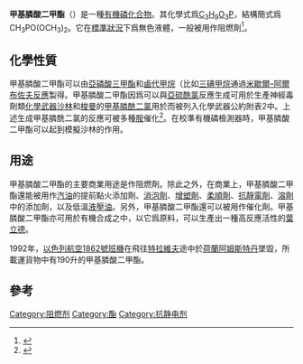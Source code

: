 {{chembox
| Watchedfields = changed
| verifiedrevid = 402318814
| ImageFile1 =Dimethyl methylphosphonate.svg
| ImageSize1 =150px
| ImageFile2 =Dimethyl-methylphosphonate-3D-balls.png
| ImageCaption = 甲基膦酸二甲酯的球棍模型
| ImageSize2 =150px
| IUPACName =(methoxy-methylphosphoryl)oxymethane
| OtherNames ={{Unbulleted list|methylphosphonic acid dimethyl ester|dimethoxymethyl phosphine oxide|dimethyl methanephosphonate|dimethyl methyl phosphonate|Fran TF 2000|Fyron DMMP|Metaran|NSC 62240|O,O-dimethyl methylphosphonate|Reoflam DMMP}}
|Section1={{Chembox Identifiers
| ChemSpiderID_Ref = {{chemspidercite|correct|chemspider}}
| ChemSpiderID = 12418
| InChI = 1/C3H9O3P/c1-5-7(3,4)6-2/h1-3H3
| InChIKey = VONWDASPFIQPDY-UHFFFAOYAG
| StdInChI_Ref = {{stdinchicite|correct|chemspider}}
| StdInChI = 1S/C3H9O3P/c1-5-7(3,4)6-2/h1-3H3
| StdInChIKey_Ref = {{stdinchicite|correct|chemspider}}
| StdInChIKey = VONWDASPFIQPDY-UHFFFAOYSA-N
| CASNo_Ref = {{cascite|correct|CAS}}
| CASNo =756-79-6
| PubChem =12958
| SMILES = O=P(OC)(OC)C
}}
|Section2={{Chembox Properties
| C =3|H=9|O=3|P=1
| Appearance =無色液體
| Density =25攝氏度時：1.145 g/mL
| MeltingPtC =-50
| BoilingPtC =181
| Solubility =緩慢地[[水解|水解]]
  }}
|Section3={{Chembox Hazards
| MainHazards =毒性
| RPhrases = {{R46}}, {{R36}}
| FlashPtC = 69
| Flash_notes = closed cup
| AutoignitionPt = 
| LD50 = 口服（鼠）8,210毫克/千克<br>
吸入（大鼠）1小時20.13毫克/升<br>
皮膚（兔）>2000毫克/千克
  }}
}}

'''甲基膦酸二甲酯'''（{{lang-en|Dimethyl methylphosphonate}}）是一種[[有機磷化合物|有機磷化合物]]。其化學式爲[[碳|C]]<sub>3</sub>[[氫|H]]<sub>9</sub>[[氧元素|O]]<sub>3</sub>[[磷|P]]，結構簡式爲CH<sub>3</sub>PO(OCH<sub>3</sub>)<sub>2</sub>。它在[[標準狀況|標準狀況]]下爲無色液體，一般被用作阻燃劑<ref>{{cite web|url=http://www.cnccmk.com/2702.html|title=甲基膦酸二甲酯行業分析調查報告|language=zh-hans|accessdate=2015-08-07}}{{dead link|date=2018年3月 |bot=InternetArchiveBot |fix-attempted=yes }}</ref>。

==化學性質==
甲基膦酸二甲酯可以由[[亞磷酸三甲酯|亞磷酸三甲酯]]和[[鹵代甲烷|鹵代甲烷]]（比如[[碘甲烷|三碘甲烷]]通過[[米歇爾–阿爾布佐夫反應|米歇爾–阿爾布佐夫反應]]製得。甲基膦酸二甲酯因爲可以與[[亞硫酰氯|亞硫酰氯]]反應生成可用於生產神經毒劑類[[化學武器|化學武器]][[沙林|沙林]]和[[梭曼|梭曼]]的[[甲基膦酰二氯|甲基膦酰二氯]]用於而被列入化學武器公約附表2中。上述生成甲基膦酰二氯的反應可被多種[[胺|胺]]催化<ref>{{cite journal|last=Maier|first=Ludwig|title=ORGANIC PHOSPHORUS COMPOUNDS 90.l A CONVENIENT, ONE-STEP SYNTHESIS OF ALKYL- AND ARYLPHOSPHONYL DICHLORIDES|journal=Phosphorus, Sulfur, and Silicon and the Related Elements|year=1990|volume=47|issue=3-4|pages=465–470|doi=10.1080/10426509008038002}}</ref>。在校準有機磷檢測器時，甲基膦酸二甲酯可以起到模擬沙林的作用。

==用途==
甲基膦酸二甲酯的主要商業用途是作阻燃劑。除此之外，在商業上，甲基膦酸二甲酯還能被用作[[汽油|汽油]]的提前點火添加劑、[[消泡劑|消泡劑]]、[[增塑劑|增塑劑]]、[[柔順劑|柔順劑]]、[[抗靜電劑|抗靜電劑]]、[[溶劑|溶劑]]中的添加劑，以及低溫[[液壓油|液壓油]]。另外，甲基膦酸二甲酯還可以被用作催化劑。甲基膦酸二甲酯亦可用於有機合成之中，以它爲原料，可以生產出一種高反應活性的[[葉立德|葉立德]]。{{fact|美國的甲基膦酸二甲酯年產量在91,000千克到907,000千克之間。}}

1992年，[[以色列航空1862號班機|以色列航空1862號班機]]在飛往[[特拉維夫|特拉維夫]]途中於[[荷蘭|荷蘭]][[阿姆斯特丹|阿姆斯特丹]]墜毀，所載運貨物中有190升的甲基膦酸二甲酯。

==參考==
{{reflist}}

[[Category:阻燃剂|Category:阻燃剂]]
[[Category:酯|Category:酯]]
[[Category:抗静电剂|Category:抗静电剂]]